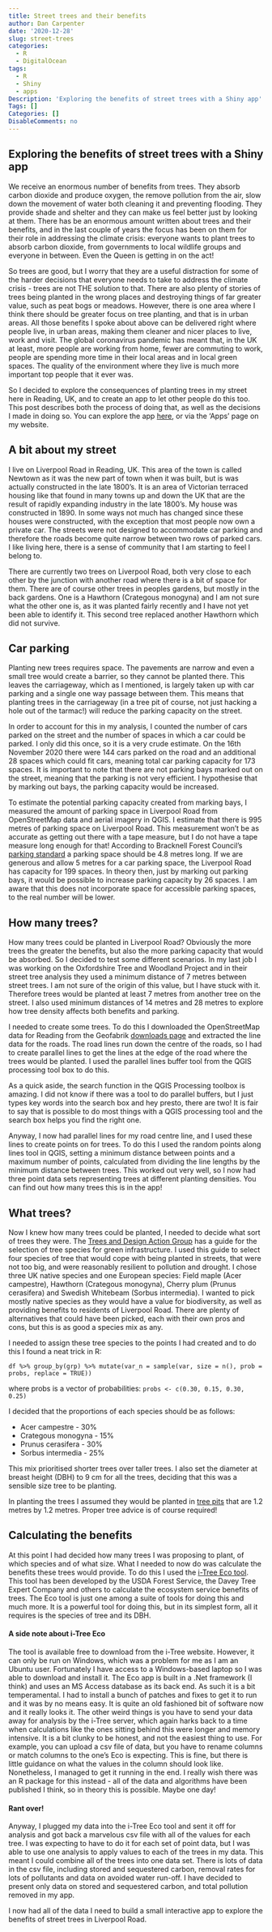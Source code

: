 ```yaml
---
title: Street trees and their benefits
author: Dan Carpenter
date: '2020-12-28'
slug: street-trees
categories:
  - R
  - DigitalOcean
tags:
  - R
  - Shiny
  - apps
Description: 'Exploring the benefits of street trees with a Shiny app'
Tags: []
Categories: []
DisableComments: no
---
```


## Exploring the benefits of street trees with a Shiny app

We receive an enormous number of benefits from trees.  They absorb carbon dioxide and produce oxygen, the remove pollution from the air, slow down the movement of water both cleaning it and preventing flooding.  They provide shade and shelter and they can make us feel better just by looking at them.  There has be an enormous amount written about trees and their benefits, and in the last couple of years the focus has been on them for their role in addressing the climate crisis: everyone wants to plant trees to absorb carbon dioxide, from governments to local wildlife groups and everyone in between.  Even the Queen is getting in on the act!

So trees are good, but I worry that they are a useful distraction for some of the harder decisions that everyone needs to take to address the climate crisis - trees are not THE solution to that.  There are also plenty of stories of trees being planted in the wrong places and destroying things of far greater value, such as peat bogs or meadows.  However, there is one area where I think there should be greater focus on tree planting, and that is in urban areas.  All those benefits I spoke about above can be delivered right where people live, in urban areas, making them cleaner and nicer places to live, work and visit.  The global coronavirus pandemic has meant that, in the UK at least, more people are working from home, fewer are commuting to work, people are spending more time in their local areas and in local green spaces.  The quality of the environment where they live is much more important top people that it ever was.

So I decided to explore the consequences of planting trees in my street here in Reading, UK, and to create an app to let other people do this too.  This post describes both the process of doing that, as well as the decisions I made in doing so.  You can explore the app [here](https://app-dan-carpenter.co.uk/street_trees/), or via the 'Apps' page on my website.

## A bit about my street

I live on Liverpool Road in Reading, UK.  This area of the town is called Newtown as it was the new part of town when it was built, but is was actually constructed in the late 1800's.  It is an area of Victorian terraced housing like that found in many towns up and down the UK that are the result of rapidly expanding industry in the late 1800's.  My house was constructed in 1890.  In some ways not much has changed since these houses were constructed, with the exception that most people now own a private car.  The streets were not designed to accommodate car parking and therefore the roads become quite narrow between two rows of parked cars.  I like living here, there is a sense of community that I am starting to feel I belong to.

There are currently two trees on Liverpool Road, both very close to each other by the junction with another road where there is a bit of space for them.  There are of course other trees in peoples gardens, but mostly in the back gardens.  One is a Hawthorn (Crategous monogyna) and I am not sure what the other one is, as it was planted fairly recently and I have not yet been able to identify it.  This second tree replaced another Hawthorn which did not survive.

## Car parking

Planting new trees requires space.  The pavements are narrow and even a small tree would create a barrier, so they cannot be planted there.  This leaves the carriageway, which as I mentioned, is largely taken up with car parking and a single one way passage between them.  This means that planting trees in the carriageway (in a tree pit of course, not just hacking a hole out of the tarmac!) will reduce the parking capacity on the street.

In order to account for this in my analysis, I counted the number of cars parked on the street and the number of spaces in which a car could be parked.  I only did this once, so it is a very crude estimate.  On the 16th November 2020 there were 144 cars parked on the road and an additional 28 spaces which could fit cars, meaning total car parking capacity for 173 spaces.  It is important to note that there are not parking bays marked out on the street, meaning that the parking is not very efficient.  I hypothesise that by marking out bays, the parking capacity would be increased.

To estimate the potential parking capacity created from marking bays, I measured the amount of parking space in Liverpool Road from OpenStreetMap data and aerial imagery in QGIS.  I estimate that there is 995 metres of parking space on Liverpool Road.  This measurement won't be as accurate as getting out there with a tape measure, but I do not have a tape measure long enough for that!  According to Bracknell Forest Council's [parking standard](https://www.bracknell-forest.gov.uk/sites/default/files/documents/parking-standards-supplementary-planning-document-2016.pdf) a parking space should be 4.8 metres long.  If we are generous and allow 5 metres for a car parking space, the Liverpool Road has capacity for 199 spaces.  In theory then, just by marking out parking bays, it would be possible to increase parking capacity by 26 spaces.  I am aware that this does not incorporate space for accessible parking spaces, to the real number will be lower.

## How many trees?

How many trees could be planted in Liverpool Road?  Obviously the more trees the greater the benefits, but also the more parking capacity that would be absorbed.  So I decided to test some different scenarios.  In my last job I was working on the Oxfordshire Tree and Woodland Project and in their street tree analysis they used a minimum distance of 7 metres between street trees.  I am not sure of the origin of this value, but I have stuck with it.  Therefore trees would be planted at least 7 metres from another tree on the street.  I also used minimum distances of 14 metres and 28 metres to explore how tree density affects both benefits and parking.

I needed to create some trees.  To do this I downloaded the OpenStreetMap data for Reading from the Geofabrik [downloads page](https://download.geofabrik.de/) and extracted the line data for the roads.  The road lines run down the centre of the roads, so I had to create parallel lines to get the lines at the edge of the road where the trees would be planted.  I used the parallel lines buffer tool from the QGIS processing tool box to do this.

As a quick aside, the search function in the QGIS Processing toolbox is amazing.  I did not know if there was a tool to do parallel buffers, but I just types key words into the search box and hey presto, there are two!  It is fair to say that is possible to do most things with a QGIS processing tool and the search box helps you find the right one.

Anyway, I now had parallel lines for my road centre line, and I used these lines to create points on for trees.  To do this I used the random points along lines tool in QGIS, setting a minimum distance between points and a maximum number of points, calculated from dividing the line lengths by the minimum distance between trees.  This worked out very well, so I now had three point data sets representing trees at different planting densities.  You can find out how many trees this is in the app!

## What trees?

Now I knew how many trees could be planted, I needed to decide what sort of trees they were.  The [Trees and Design Action Group](http://www.tdag.org.uk/species-selection-for-green-infrastructure.html) has a guide for the selection of tree species for green infrastructure.  I used this guide to select four species of tree that would cope with being planted in streets, that were not too big, and were reasonably resilient to pollution and drought.  I chose three UK native species and one European species: Field maple (Acer campestre), Hawthorn (Crategous monogyna), Cherry plum (Prunus cerasifera) and Swedish Whitebeam (Sorbus intermedia).  I wanted to pick mostly native species as they would have a value for biodiversity, as well as providing benefits to residents of Liverpool Road.  There are plenty of alternatives that could have been picked, each with their own pros and cons, but this is as good a species mix as any.

I needed to assign these tree species to the points I had created and to do this I found a neat trick in R:

`df %>% group_by(grp) %>% mutate(var_n = sample(var, size = n(), prob = probs, replace = TRUE))`

where probs is a vector of probabilities: `probs <- c(0.30, 0.15, 0.30, 0.25)`

I decided that the proportions of each species should be as follows:

* Acer campestre - 30%
* Crategous monogyna - 15%
* Prunus cerasifera - 30%
* Sorbus intermedia - 25%

This mix prioritised shorter trees over taller trees.  I also set the diameter at breast height (DBH) to 9 cm for all the trees, deciding that this was a sensible size tree to be planting.

In planting the trees I assumed they would be planted in [tree pits](https://stockholmtreepits.co.uk/) that are 1.2 metres by 1.2 metres.  Proper tree advice is of course required!

## Calculating the benefits

At this point I had decided how many trees I was proposing to plant, of which species and of what size.  What I needed to now do was calculate the benefits these trees would provide.  To do this I used the [i-Tree Eco tool](https://www.itreetools.org/tools/i-tree-eco).  This tool has been developed by the USDA Forest Service, the Davey Tree Expert Company and others to calculate the ecosystem service benefits of trees.  The Eco tool is just one among a suite of tools for doing this and much more.  It is a powerful tool for doing this, but in its simplest form, all it requires is the species of tree and its DBH.

#### A side note about i-Tree Eco

The tool is available free to download from the i-Tree website.  However, it can only be run on Windows, which was a problem for me as I am an Ubuntu user.  Fortunately I have access to a Windows-based laptop so I was able to download and install it.  The Eco app is built in a .Net framework (I think) and uses an MS Access database as its back end.  As such it is a bit temperamental.  I had to install a bunch of patches and fixes to get it to run and it was by no means easy.  It is quite an old fashioned bit of software now and it really looks it.  The other weird things is you have to send your data away for analysis by the i-Tree server, which again harks back to a time when calculations like the ones sitting behind this were longer and memory intensive.  It is a bit clunky to be honest, and not the easiest thing to use.  For example, you can upload a csv file of data, but you have to rename columns or match columns to the one's Eco is expecting.  This is fine, but there is little guidance on what the values in the column should look like.  Nonetheless, I managed to get it running in the end.  I really wish there was an R package for this instead - all of the data and algorithms have been published I think, so in theory this is possible.  Maybe one day!

#### Rant over!

Anyway, I plugged my data into the i-Tree Eco tool and sent it off for analysis and got back a marvelous csv file with all of the values for each tree.  I was expecting to have to do it for each set of point data, but I was able to use one analysis to apply values to each of the trees in my data.  This meant I could combine all of the trees into one data set.  There is lots of data in the csv file, including stored and sequestered carbon, removal rates for lots of pollutants and data on avoided water run-off.  I have decided to present only data on stored and sequestered carbon, and total pollution removed in my app.

I now had all of the data I need to build a small interactive app to explore the benefits of street trees in Liverpool Road.
